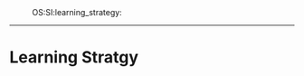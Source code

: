 :OS:SI:learning_strategy:
----
= Learning Stratgy =
{{local:./img/UET_SI_img/UET_SI_learning_strategy.jpg}}
